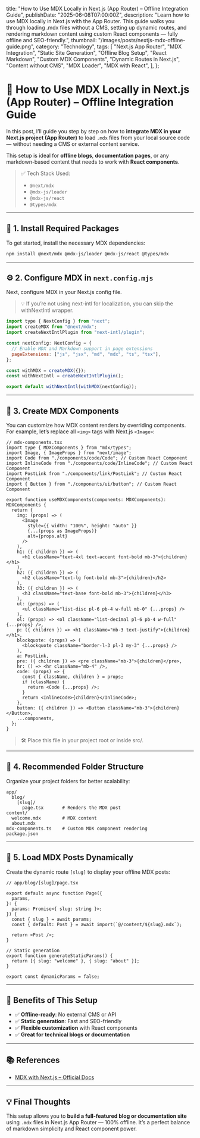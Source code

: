   title:
    "How to Use MDX Locally in Next.js (App Router) – Offline Integration Guide",
  publishDate: "2025-06-08T07:00:00Z",
  description:
    "Learn how to use MDX locally in Next.js with the App Router. This guide walks you through loading .mdx files without a CMS, setting up dynamic routes, and rendering markdown content using custom React components — fully offline and SEO-friendly.",
  thumbnail: "/images/posts/nextjs-mdx-offline-guide.png",
  category: "Technology",
  tags: [
    "Next.js App Router",
    "MDX Integration",
    "Static Site Generation",
    "Offline Blog Setup",
    "React Markdown",
    "Custom MDX Components",
    "Dynamic Routes in Next.js",
    "Content without CMS",
    "MDX Loader",
    "MDX with React",
  ],
};

# 📝 How to Use MDX Locally in Next.js (App Router) – Offline Integration Guide

In this post, I’ll guide you step by step on how to **integrate MDX in your Next.js project (App Router)** to load `.mdx` files from your local source code — without needing a CMS or external content service.

This setup is ideal for **offline blogs**, **documentation pages**, or any markdown-based content that needs to work with **React components**.

> ✅ Tech Stack Used:
>
> - `@next/mdx`
> - `@mdx-js/loader`
> - `@mdx-js/react`
> - `@types/mdx`

---

## 🔧 1. Install Required Packages

To get started, install the necessary MDX dependencies:

```bash
npm install @next/mdx @mdx-js/loader @mdx-js/react @types/mdx

```

---

## ⚙️ 2. Configure MDX in `next.config.mjs`

Next, configure MDX in your Next.js config file.

> 💡 If you’re not using next-intl for localization, you can skip the withNextIntl wrapper.

```js
import type { NextConfig } from "next";
import createMDX from "@next/mdx";
import createNextIntlPlugin from "next-intl/plugin";

const nextConfig: NextConfig = {
  // Enable MDX and Markdown support in page extensions
  pageExtensions: ["js", "jsx", "md", "mdx", "ts", "tsx"],
};

const withMDX = createMDX({});
const withNextIntl = createNextIntlPlugin();

export default withNextIntl(withMDX(nextConfig));
```

---

## 🧩 3. Create MDX Components

You can customize how MDX content renders by overriding components. For example, let’s replace all `<img>` tags with Next.js `<Image>`:

```tsx
// mdx-components.tsx
import type { MDXComponents } from "mdx/types";
import Image, { ImageProps } from "next/image";
import Code from "./components/code/Code"; // Custom React Component
import InlineCode from "./components/code/InlineCode"; // Custom React Component
import PostLink from "./components/link/PostLink"; // Custom React Component
import { Button } from "./components/ui/button"; // Custom React Component

export function useMDXComponents(components: MDXComponents): MDXComponents {
  return {
    img: (props) => (
      <Image
        style={{ width: "100%", height: "auto" }}
        {...(props as ImageProps)}
        alt={props.alt}
      />
    ),
    h1: ({ children }) => (
      <h1 className="text-4xl text-accent font-bold mb-3">{children}</h1>
    ),
    h2: ({ children }) => (
      <h2 className="text-lg font-bold mb-3">{children}</h2>
    ),
    h3: ({ children }) => (
      <h3 className="text-base font-bold mb-3">{children}</h3>
    ),
    ul: (props) => (
      <ul className="list-disc pl-6 pb-4 w-full mb-0" {...props} />
    ),
    ol: (props) => <ol className="list-decimal pl-6 pb-4 w-full" {...props} />,
    p: ({ children }) => <h1 className="mb-3 text-justify">{children}</h1>,
    blockquote: (props) => (
      <blockquote className="border-l-3 pl-3 my-3" {...props} />
    ),
    a: PostLink,
    pre: ({ children }) => <pre className="mb-3">{children}</pre>,
    hr: () => <hr className="mb-4" />,
    code: (props) => {
      const { className, children } = props;
      if (className) {
        return <Code {...props} />;
      }
      return <InlineCode>{children}</InlineCode>;
    },
    button: ({ children }) => <Button className="mb-3">{children}</Button>,
    ...components,
  };
}
```

> 🛠️ Place this file in your project root or inside src/.

---

## 📁 4. Recommended Folder Structure

Organize your project folders for better scalability:

```folder-structure
app/
  blog/
    [slug]/
      page.tsx       # Renders the MDX post
content/
  welcome.mdx        # MDX content
  about.mdx
mdx-components.ts    # Custom MDX component rendering
package.json

```

---

## 📄 5. Load MDX Posts Dynamically

Create the dynamic route `[slug]` to display your offline MDX posts:

```tsx
// app/blog/[slug]/page.tsx

export default async function Page({
  params,
}: {
  params: Promise<{ slug: string }>;
}) {
  const { slug } = await params;
  const { default: Post } = await import(`@/content/${slug}.mdx`);

  return <Post />;
}

// Static generation
export function generateStaticParams() {
  return [{ slug: "welcome" }, { slug: "about" }];
}

export const dynamicParams = false;
```

---

## 🚀 Benefits of This Setup

- ✅ **Offline-ready**: No external CMS or API
- ✅ **Static generation**: Fast and SEO-friendly
- ✅ **Flexible customization** with React components
- ✅ **Great for technical blogs or documentation**

---

## 📚 References

- [MDX with Next.js – Official Docs](https://nextjs.org/docs/app/building-your-application/configuring/mdx)

---

## 💡 Final Thoughts

This setup allows you to **build a full-featured blog or documentation site** using `.mdx` files in Next.js App Router — 100% offline. It’s a perfect balance of markdown simplicity and React component power.
